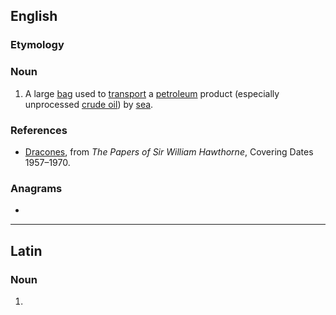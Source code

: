 {{also|Dracone}}
==English==

===Etymology===
{{rfe|en}}

===Noun===
{{en-noun}}

# A large [[bag]] used to [[transport]] a [[petroleum]] product (especially unprocessed [[crude oil]]) by [[sea]].

===References===
* [http://janus.lib.cam.ac.uk/db/node.xsp?id=EAD%2FGBR%2F0014%2FHATN%204 Dracones], from ''The Papers of Sir William Hawthorne'', Covering Dates 1957–1970.

===Anagrams===
* {{anagrams|en|a=acdenor|Cardone|acorned}}

----

==Latin==

===Noun===
{{la-noun-form|dracōne}}

# {{inflection of|la|dracō||abl|s}}